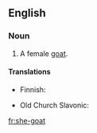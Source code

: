 ==English==

===Noun===
{{en-noun}}

# A female [[goat]].

====Translations====
{{trans-top|female goat}}
* Finnish: {{t+|fi|kuttu}}
{{trans-mid}}
* Old Church Slavonic: {{tø|cu|коза|f|tr=koza|sc=Cyrl|xs=Old Church Slavonic}}
{{trans-bottom}}

[[fr:she-goat]]